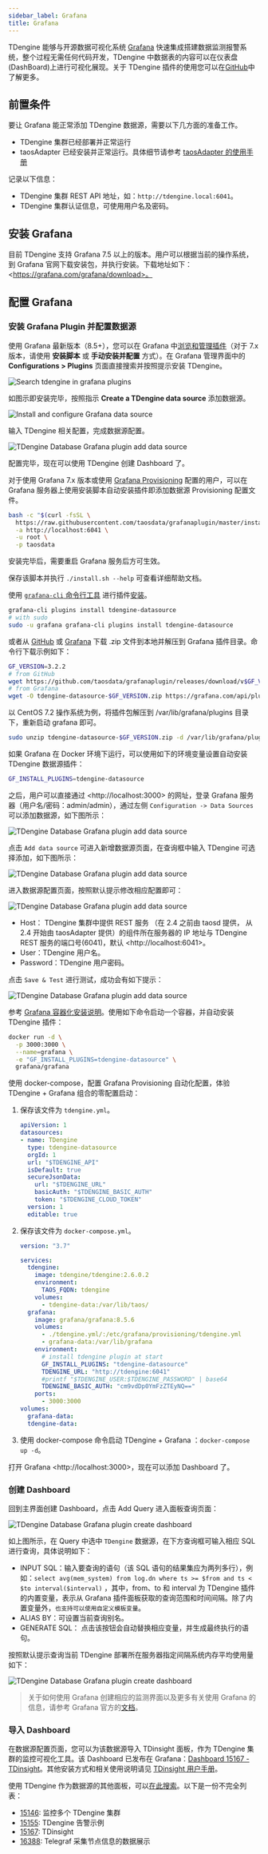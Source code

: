 ```yaml
---
sidebar_label: Grafana
title: Grafana
---
```



TDengine 能够与开源数据可视化系统 [Grafana](https://www.grafana.com/) 快速集成搭建数据监测报警系统，整个过程无需任何代码开发，TDengine 中数据表的内容可以在仪表盘(DashBoard)上进行可视化展现。关于 TDengine 插件的使用您可以在[GitHub](https://github.com/taosdata/grafanaplugin/blob/master/README.md)中了解更多。

## 前置条件

要让 Grafana 能正常添加 TDengine 数据源，需要以下几方面的准备工作。

- TDengine 集群已经部署并正常运行
- taosAdapter 已经安装并正常运行。具体细节请参考 [taosAdapter 的使用手册](/reference/taosadapter)

记录以下信息：

- TDengine 集群 REST API 地址，如：`http://tdengine.local:6041`。
- TDengine 集群认证信息，可使用用户名及密码。

## 安装 Grafana

目前 TDengine 支持 Grafana 7.5 以上的版本。用户可以根据当前的操作系统，到 Grafana 官网下载安装包，并执行安装。下载地址如下：\<https://grafana.com/grafana/download>。

## 配置 Grafana

### 安装 Grafana Plugin 并配置数据源

<Tabs defaultValue="script">
<TabItem value="gui" label="图形化界面安装">

使用 Grafana 最新版本（8.5+），您可以在 Grafana 中[浏览和管理插件](https://grafana.com/docs/grafana/next/administration/plugin-management/#plugin-catalog)（对于 7.x 版本，请使用 **安装脚本** 或 **手动安装并配置** 方式）。在 Grafana 管理界面中的 **Configurations > Plugins** 页面直接搜索并按照提示安装 TDengine。

![Search tdengine in grafana plugins](grafana-plugin-search-tdengine.png)

如图示即安装完毕，按照指示 **Create a TDengine data source** 添加数据源。

![Install and configure Grafana data source](grafana-install-and-config.png)

输入 TDengine 相关配置，完成数据源配置。

![TDengine Database Grafana plugin add data source](./grafana-data-source.png)

配置完毕，现在可以使用 TDengine 创建 Dashboard 了。

</TabItem>
<TabItem value="script" label="使用安装脚本">

对于使用 Grafana 7.x 版本或使用 [Grafana Provisioning](https://grafana.com/docs/grafana/latest/administration/provisioning/) 配置的用户，可以在 Grafana 服务器上使用安装脚本自动安装插件即添加数据源 Provisioning 配置文件。

```sh
bash -c "$(curl -fsSL \
  https://raw.githubusercontent.com/taosdata/grafanaplugin/master/install.sh)" -- \
  -a http://localhost:6041 \
  -u root \
  -p taosdata
```

安装完毕后，需要重启 Grafana 服务后方可生效。

保存该脚本并执行 `./install.sh --help` 可查看详细帮助文档。

</TabItem>
<TabItem value="manual" label="手动安装">

使用 [`grafana-cli` 命令行工具](https://grafana.com/docs/grafana/latest/administration/cli/) 进行插件[安装](https://grafana.com/grafana/plugins/tdengine-datasource/?tab=installation)。

```bash
grafana-cli plugins install tdengine-datasource
# with sudo
sudo -u grafana grafana-cli plugins install tdengine-datasource
```

或者从 [GitHub](https://github.com/taosdata/grafanaplugin/tags) 或 [Grafana](https://grafana.com/grafana/plugins/tdengine-datasource/?tab=installation) 下载 .zip 文件到本地并解压到 Grafana 插件目录。命令行下载示例如下：

```bash
GF_VERSION=3.2.2
# from GitHub
wget https://github.com/taosdata/grafanaplugin/releases/download/v$GF_VERSION/tdengine-datasource-$GF_VERSION.zip
# from Grafana
wget -O tdengine-datasource-$GF_VERSION.zip https://grafana.com/api/plugins/tdengine-datasource/versions/$GF_VERSION/download
```

以 CentOS 7.2 操作系统为例，将插件包解压到 /var/lib/grafana/plugins 目录下，重新启动 grafana 即可。

```bash
sudo unzip tdengine-datasource-$GF_VERSION.zip -d /var/lib/grafana/plugins/
```

如果 Grafana 在 Docker 环境下运行，可以使用如下的环境变量设置自动安装 TDengine 数据源插件：

```bash
GF_INSTALL_PLUGINS=tdengine-datasource
```

之后，用户可以直接通过 \<http://localhost:3000> 的网址，登录 Grafana 服务器（用户名/密码：admin/admin），通过左侧 `Configuration -> Data Sources` 可以添加数据源，如下图所示：

![TDengine Database Grafana plugin add data source](./add_datasource1.webp)

点击 `Add data source` 可进入新增数据源页面，在查询框中输入 TDengine 可选择添加，如下图所示：

![TDengine Database Grafana plugin add data source](./add_datasource2.webp)

进入数据源配置页面，按照默认提示修改相应配置即可：

![TDengine Database Grafana plugin add data source](./add_datasource3.webp)

- Host： TDengine 集群中提供 REST 服务 （在 2.4 之前由 taosd 提供， 从 2.4 开始由 taosAdapter 提供）的组件所在服务器的 IP 地址与 TDengine REST 服务的端口号(6041)，默认 \<http://localhost:6041>。
- User：TDengine 用户名。
- Password：TDengine 用户密码。

点击 `Save & Test` 进行测试，成功会有如下提示：

![TDengine Database Grafana plugin add data source](./add_datasource4.webp)

</TabItem>
<TabItem value="container" label="K8s/Docker 容器">

参考 [Grafana 容器化安装说明](https://grafana.com/docs/grafana/next/setup-grafana/installation/docker/#install-plugins-in-the-docker-container)。使用如下命令启动一个容器，并自动安装 TDengine 插件：

```bash
docker run -d \
  -p 3000:3000 \
  --name=grafana \
  -e "GF_INSTALL_PLUGINS=tdengine-datasource" \
  grafana/grafana
```

使用 docker-compose，配置 Grafana Provisioning 自动化配置，体验 TDengine + Grafana 组合的零配置启动：

1. 保存该文件为 `tdengine.yml`。

    ```yml
    apiVersion: 1
    datasources:
    - name: TDengine
      type: tdengine-datasource
      orgId: 1
      url: "$TDENGINE_API"
      isDefault: true
      secureJsonData:
        url: "$TDENGINE_URL"
        basicAuth: "$TDENGINE_BASIC_AUTH"
        token: "$TDENGINE_CLOUD_TOKEN"
      version: 1
      editable: true
    ```

2. 保存该文件为 `docker-compose.yml`。

    ```yml
    version: "3.7"

    services:
      tdengine:
        image: tdengine/tdengine:2.6.0.2
        environment:
          TAOS_FQDN: tdengine
        volumes:
          - tdengine-data:/var/lib/taos/
      grafana:
        image: grafana/grafana:8.5.6
        volumes:
          - ./tdengine.yml/:/etc/grafana/provisioning/tdengine.yml
          - grafana-data:/var/lib/grafana
        environment:
          # install tdengine plugin at start
          GF_INSTALL_PLUGINS: "tdengine-datasource"
          TDENGINE_URL: "http://tdengine:6041"
          #printf "$TDENGINE_USER:$TDENGINE_PASSWORD" | base64
          TDENGINE_BASIC_AUTH: "cm9vdDp0YmFzZTEyNQ=="
        ports:
          - 3000:3000
    volumes:
      grafana-data:
      tdengine-data:
    ```

3. 使用 docker-compose 命令启动 TDengine + Grafana ：`docker-compose up -d`。

打开 Grafana \<http://localhost:3000>，现在可以添加 Dashboard 了。

</TabItem>
</Tabs>

### 创建 Dashboard

回到主界面创建 Dashboard，点击 Add Query 进入面板查询页面：

![TDengine Database Grafana plugin create dashboard](./create_dashboard1.webp)

如上图所示，在 Query 中选中 `TDengine` 数据源，在下方查询框可输入相应 SQL 进行查询，具体说明如下：

- INPUT SQL：输入要查询的语句（该 SQL 语句的结果集应为两列多行），例如：`select avg(mem_system) from log.dn where ts >= $from and ts < $to interval($interval)` ，其中，from、to 和 interval 为 TDengine 插件的内置变量，表示从 Grafana 插件面板获取的查询范围和时间间隔。除了内置变量外，`也支持可以使用自定义模板变量`。
- ALIAS BY：可设置当前查询别名。
- GENERATE SQL： 点击该按钮会自动替换相应变量，并生成最终执行的语句。

按照默认提示查询当前 TDengine 部署所在服务器指定间隔系统内存平均使用量如下：

![TDengine Database Grafana plugin create dashboard](./create_dashboard2.webp)

> 关于如何使用 Grafana 创建相应的监测界面以及更多有关使用 Grafana 的信息，请参考 Grafana 官方的[文档](https://grafana.com/docs/)。

### 导入 Dashboard

在数据源配置页面，您可以为该数据源导入 TDinsight 面板，作为 TDengine 集群的监控可视化工具。该 Dashboard 已发布在 Grafana：[Dashboard 15167 - TDinsight](https://grafana.com/grafana/dashboards/15167)。其他安装方式和相关使用说明请见 [TDinsight 用户手册](/reference/tdinsight/)。

使用 TDengine 作为数据源的其他面板，可以[在此搜索](https://grafana.com/grafana/dashboards/?dataSource=tdengine-datasource)。以下是一份不完全列表：

- [15146](https://grafana.com/grafana/dashboards/15146): 监控多个 TDengine 集群
- [15155](https://grafana.com/grafana/dashboards/15155): TDengine 告警示例
- [15167](https://grafana.com/grafana/dashboards/15167): TDinsight
- [16388](https://grafana.com/grafana/dashboards/16388): Telegraf 采集节点信息的数据展示
